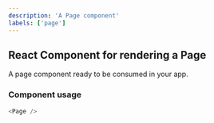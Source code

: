 ```yaml
---
description: 'A Page component'
labels: ['page']
---
```



## React Component for rendering a Page

A page component ready to be consumed in your app.

### Component usage

```js
<Page />
```
